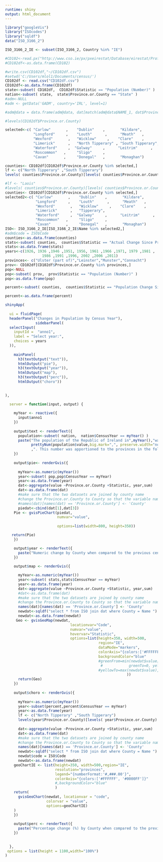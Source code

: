 ```yaml
---
runtime: shiny
output: html_document
---
```


```r
library("googleVis")
library("ISOcodes")
library("sqldf")
data("ISO_3166_2")

ISO_3166_2_IE <- subset(ISO_3166_2, Country %in% "IE")

#CD102<-read.px("http://www.cso.ie/px/pxeirestat/Database/eirestat/Profile%201%20-%20Geography/CD102.px")
#CD102df<-as.data.frame(CD102)

#write.csv(CD102df,"~/CD102df.csv")
#setwd('C:/Users/mlol1/Documents/census/')
CD102df <- read.csv("CD102df.csv")
CD102df<-as.data.frame(CD102df)
state<-subset( CD102df,  CD102df$Statistic == "Population (Number)" )
nation<-subset( state,  state$Province.or.County == "State" )
#adm<-NULL
#adm <- getData('GADM', country='IRL', level=1)

#adm@data = data.frame(adm@data, dat[match(adm@data$NAME_1, dat$Province.or.County),])

#levels(CD102df$Province.or.County)

selected<-c( "Carlow"       ,    "Dublin"    ,       "Kildare",          "Kilkenny"  ,       "Laois" ,          
             "Longford"     ,    "Louth"      ,      "Meath"   ,         "Offaly"    ,       "Westmeath"   ,
             "Wexford"       ,   "Wicklow"     ,    "Clare"    ,        "Cork"       ,      "Kerry"        ,
             "Limerick"      ,   "North Tipperary" , "South Tipperary", 
             "Waterford"     ,  "Galway"     ,      "Leitrim"      ,    "Mayo"       ,
             "Roscommon"   ,     "Sligo"     ,      
             "Cavan"       ,     "Donegal"   ,       "Monaghan")

counties<- CD102df[CD102df$Province.or.County %in% selected,]
lf <- c("North Tipperary" ,"South Tipperary")
levels( counties$Province.or.County)[levels( counties$Province.or.County) %in% lf] <- "Tipperary"

#lf <- "Laois"
#levels( counties$Province.or.County)[levels( counties$Province.or.County) %in% lf] <- "Laoighis"
counties<- CD102df[CD102df$Province.or.County %in% selected,]
selected2<-c( "Carlow"       ,    "Dublin"    ,       "Kildare",          "Kilkenny"  ,       "Laois" ,          
              "Longford"     ,    "Louth"      ,      "Meath"   ,         "Offaly"    ,       "Westmeath"   ,
              "Wexford"       ,   "Wicklow"     ,    "Clare"    ,        "Cork"       ,      "Kerry"        ,
              "Limerick"      ,   "Tipperary", 
              "Waterford"     ,  "Galway"     ,      "Leitrim"      ,    "Mayo"       ,
              "Roscommon"   ,     "Sligo"     ,      
              "Cavan"       ,     "Donegal"   ,       "Monaghan")
ISO<- ISO_3166_2_IE[ISO_3166_2_IE$Name %in% selected2,]
#adm$code = ISO$Code
counties<-as.data.frame(counties)
stats<-subset( counties,  counties$Statistic == "Actual Change Since Previous Census (Number)" )
stats<-as.data.frame(stats)
years<-c(1926, 1936 ,1946 ,1951, 1956, 1961 ,1966 ,1971, 1979 ,1981 ,
                 1986 ,1991 ,1996, 2002 ,2006 ,2011)
provinces<- c("Ulster (part of)","Leinster","Munster","Connacht")
prov<- CD102df[CD102df$Province.or.County %in% provinces,]
pop<-NULL
pop<-subset( prov,  prov$Statistic == "Population (Number)" )
pop<-as.data.frame(pop)

percent<-subset( counties,  counties$Statistic == "Population Change Since Previous Census (%)" )

percent<-as.data.frame(percent)

```


```r
shinyApp(
  
  ui = fluidPage(
  headerPanel("Changes in Population by Census Year"),
              sidebarPanel(
  selectInput(
    inputId =  "anno1", 
    label = "Select year:", 
    choices = years
  )),
    
    mainPanel(
      h3(textOutput("text")),
      htmlOutput("pie"),
      h3(textOutput("year")),
      htmlOutput("map"),
      h3(textOutput("perc")),
      htmlOutput("choro"))
      
  
),
  
  server = function(input, output) {

    myYear <- reactive({
      input$anno1
    })   
    
    output$text <- renderText({
      population<-subset( nation,  nation$CensusYear == myYear() )
      paste("The population of the Republic of Ireland in",myYear(),"was",
            prettyNum(population$value,big.mark=",", preserve.width="none")
            ,". This number was apportioned to the provinces in the following way.",sep=" " )
    })
    
    output$pie<- renderGvis({
      
      myYear<-as.numeric(myYear())
      year<-subset( pop,pop$CensusYear == myYear)
      year<-as.data.frame(year)
      dat<-aggregate(value ~Province.or.County +Statistic, year,sum) 
      dat<-as.data.frame(dat)
      #make sure that the two datasets are joined by county name
      #change the Province.or.County to County so that the variable name will not be misread by sql
      #names(dat)[names(dat) == 'Province.or.County'] <- 'County'  
      piedat<-cbind(dat[1],dat[3])
    Pie <- gvisPieChart(piedat, 
                        numvar="value",
                        
                        options=list(width=800, height=350))

   return(Pie)
    })

    output$year <- renderText({
      paste("Numeric change by County when compared to the previous census")
    })
    
    output$map <- renderGvis({

      myYear<-as.numeric(myYear())
      year<-subset( stats,stats$CensusYear == myYear)
      year<-as.data.frame(year)
      dat<-aggregate(value ~Province.or.County +Statistic, year,sum) 
      #dat<-as.data.frame(dat)
      #make sure that the two datasets are joined by county name
      #change the Province.or.County to County so that the variable name will not be misread by sql
      names(dat)[names(dat) == 'Province.or.County'] <- 'County'  
      newdat<-sqldf("select * from ISO join dat where County = Name ") 
      newdat<-as.data.frame(newdat) 
     Geo <- gvisGeoMap(newdat, 
                              locationvar="Code", 
                              numvar="value", 
                              hovervar="Statistic", 
                              options=list(height=350, width=500,
                                           region="IE", 
                                           dataMode="markers", 
                                           colorAxis="{colors:['#FFFFFF', '#0000FF']}",
                                           backgroundColor="blue"
                                           #greenFrom=min(newdat$value),
                                            #            greenTo=0, yellowFrom=0, 
                                           #yellowTo=max(newdat$value),
                                                        )) 
      return(Geo)
    })
    
    output$choro <- renderGvis({
      
      myYear<-as.numeric(myYear())
      year<-subset(percent,percent$CensusYear == myYear)
      year<-as.data.frame(year)
      lf <- c("North Tipperary" ,"South Tipperary")
      levels(year$Province.or.County)[levels( year$Province.or.County) %in% lf] <- "Tipperary"
      
      dat<-aggregate(value ~Province.or.County +Statistic, year,sum) 
      dat<-as.data.frame(dat)
      #make sure that the two datasets are joined by county name
      #change the Province.or.County to County so that the variable name will not be misread by sql
      names(dat)[names(dat) == 'Province.or.County'] <- 'County'  
      newdat<-sqldf("select * from ISO join dat where County = Name ") 
      newdat$code = ISO$Code
      newdat<-as.data.frame(newdat) 
    geoChartIE <- list(height=350, width=500,region="IE", 
                       resolution="provinces",
                       legend="{numberFormat:'#,###.00'}",
                       colorAxis="{colors:['#FFFFFF', '#0000FF']}"
                       #,backgroundColor="blue"
                       )
    return(
      gvisGeoChart(newdat, locationvar = "code", 
                   colorvar = "value",
                   options=geoChartIE)
    )
    })
    
    output$perc <- renderText({
      paste("Percentage change (%) by County when compared to the previous census")
    })
    
      
  },
 options = list(height = 1100,width="100%")
)
```

